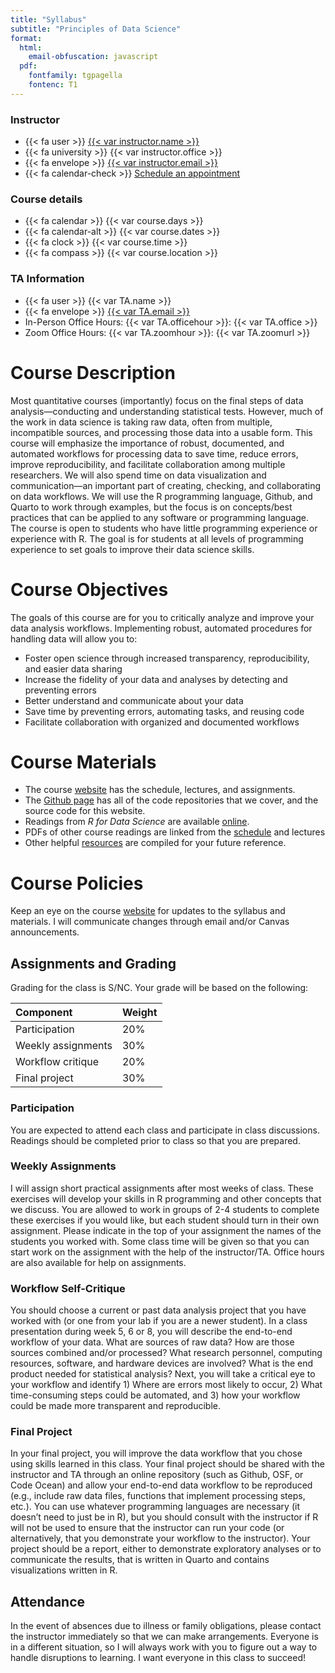 ```yaml
---
title: "Syllabus"
subtitle: "Principles of Data Science"
format:
  html:
    email-obfuscation: javascript
  pdf: 
    fontfamily: tgpagella
    fontenc: T1
---
```


<!-- ::: {.content-visible when-format="html"} -->
<!-- | {{< fa file-pdf title="Download" >}} [Download Syllabus](https://padlab.ucr.edu/Franchak_cv.pdf)  -->
<!-- ::: -->

:::: {.grid .course-details .course-details-smaller}

::: {.g-col-18 .g-col-sm-8 .g-col-md-4}
### Instructor

- [{{< fa user >}}]{.fa-li} [{{< var instructor.name >}}]({{< var instructor.url >}})
- [{{< fa university >}}]{.fa-li} {{< var instructor.office >}}
- [{{< fa envelope >}}]{.fa-li} <a href='mailto:{{< var instructor.email >}}'>{{< var instructor.email >}}</a>
- [{{< fa calendar-check >}}]{.fa-li} [Schedule an appointment]({{< var instructor.appointment_url >}})
:::

::: {.g-col-18 .g-col-sm-8 .g-col-md-4}
### Course details

- [{{< fa calendar >}}]{.fa-li} {{< var course.days >}}
- [{{< fa calendar-alt >}}]{.fa-li} {{< var course.dates >}}
- [{{< fa clock >}}]{.fa-li} {{< var course.time >}}
- [{{< fa compass >}}]{.fa-li} {{< var course.location >}}
:::

::::

::: {.g-col-24 .g-col-md-4 .contact-policy}
### TA Information

- [{{< fa user >}}]{.fa-li} {{< var TA.name >}}
- [{{< fa envelope >}}]{.fa-li} <a href='mailto:{{< var TA.email >}}'>{{< var TA.email >}}</a>
- In-Person Office Hours: {{< var TA.officehour >}}: {{< var TA.office >}}
- Zoom Office Hours: {{< var TA.zoomhour >}}: {{< var TA.zoomurl >}}

:::

# Course Description

Most quantitative courses (importantly) focus on the final steps of data analysis---conducting and understanding statistical tests. However, much of the work in data science is taking raw data, often from multiple, incompatible sources, and processing those data into a usable form. This course will emphasize the importance of robust, documented, and automated workflows for processing data to save time, reduce errors, improve reproducibility, and facilitate collaboration among multiple researchers. We will also spend time on data visualization and communication---an important part of creating, checking, and collaborating on data workflows. We will use the R programming language, Github, and Quarto to work through examples, but the focus is on concepts/best practices that can be applied to any software or programming language. The course is open to students who have little programming experience or experience with R. The goal is for students at all levels of programming experience to set goals to improve their data science skills. 

# Course Objectives

The goals of this course are for you to critically analyze and improve your data analysis workflows. Implementing robust, automated procedures for handling data will allow you to:

- Foster open science through increased transparency, reproducibility, and easier data sharing
- Increase the fidelity of your data and analyses by detecting and preventing errors
- Better understand and communicate about your data
- Save time by preventing errors, automating tasks, and reusing code
- Facilitate collaboration with organized and documented workflows

# Course Materials

- The course [website](index.qmd) has the schedule, lectures, and assignments.
- The [Github page](https://github.com/orgs/2025-PSYC-259/repositories) has all of the code repositories that we cover, and the source code for this website.
- Readings from *R for Data Science* are available [online](https://r4ds.hadley.nz/).
- PDFs of other course readings are linked from the [schedule](schedule.qmd) and lectures
- Other helpful [resources](resources.qmd) are compiled for your future reference.

# Course Policies

Keep an eye on the course [website](index.qmd) for updates to the syllabus and materials. I will communicate changes through email and/or Canvas announcements. 

## Assignments and Grading

Grading for the class is S/NC. Your grade will be based on the following:

|Component|Weight|
|:--------|:------|
|Participation           | 20%|
|Weekly assignments      | 30%|
|Workflow critique       | 20%|
|Final project           | 30%|


### Participation 

You are expected to attend each class and participate in class discussions. Readings should be completed prior to class so that you are prepared. 

### Weekly Assignments 

I will assign short practical assignments after most weeks of class. These exercises will develop your skills in R programming and other concepts that we discuss. You are allowed to work in groups of 2-4 students to complete these exercises if you would like, but each student should turn in their own assignment. Please indicate in the top of your assignment the names of the students you worked with. Some class time will be given so that you can start work on the assignment with the help of the instructor/TA. Office hours are also available for help on assignments. 

### Workflow Self-Critique 

You should choose a current or past data analysis project that you have worked with (or one from your lab if you are a newer student). In a class presentation during week 5, 6 or 8, you will  describe the end-to-end workflow of your data. What are sources of raw data? How are those sources combined and/or processed? What research personnel, computing resources, software, and hardware devices are involved? What is the end product needed for statistical analysis? Next, you will take a critical eye to your workflow and identify 1) Where are errors most likely to occur, 2) What time-consuming steps could be automated, and 3) how your workflow could be made more transparent and reproducible.

### Final Project 

In your final project, you will improve the data workflow that you chose using skills learned in this class. Your final project should be shared with the instructor and TA through an online repository (such as Github, OSF, or Code Ocean) and allow your end-to-end data workflow to be reproduced (e.g., include raw data files, functions that implement processing steps, etc.). You can use whatever programming languages are necessary (it doesn't need to just be in R), but you should consult with the instructor if R will not be used to ensure that the instructor can run your code (or alternatively, that you demonstrate your workflow to the instructor). Your project should be a report, either to demonstrate exploratory analyses or to communicate the results, that is written in Quarto and contains visualizations written in R. 

## Attendance

In the event of absences due to illness or family obligations, please contact the instructor immediately so that we can make arrangements. Everyone is in a different situation, so I will always work with you to figure out a way to handle disruptions to learning. I want everyone in this class to succeed!

